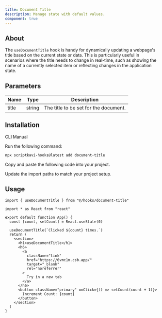 ```yaml
---
title: Document Title
description: Manage state with default values.
component: true
---
```


## About

The `useDocumentTitle` hook is handy for dynamically updating a webpage's title based on the current state or data. This is particularly useful in scenarios where the title needs to change in real-time, such as showing the name of a currently selected item or reflecting changes in the application state.

## Parameters

| Name  | Type   | Description                           |
| ----- | ------ | ------------------------------------- |
| title | string | The title to be set for the document. |

## Installation

<Tabs defaultValue="cli">

<TabsList>
  <TabsTrigger value="cli">CLI</TabsTrigger>
  <TabsTrigger value="manual">Manual</TabsTrigger>
</TabsList>

<TabsContent value="cli">

<Steps>

<Step>Run the following command:</Step>

```bash
npx scriptkavi-hooks@latest add document-title
```

</Steps>

</TabsContent>

<TabsContent value="manual">

<Steps>

<Step>Copy and paste the following code into your project.</Step>

<ComponentSource name="document-title" />

<Step>Update the import paths to match your project setup.</Step>

</Steps>

</TabsContent>

</Tabs>

## Usage

```tsx
import { useDocumentTitle } from "@/hooks/document-title"
```

```tsx
import * as React from "react"

export default function App() {
  const [count, setCount] = React.useState(0)

  useDocumentTitle(`Clicked ${count} times.`)
  return (
    <section>
      <h1>useDocumentTitle</h1>
      <h6>
        <a
          className="link"
          href="https://6vmc1n.csb.app/"
          target="_blank"
          rel="noreferrer"
        >
          Try in a new tab
        </a>
      </h6>
      <button className="primary" onClick={() => setCount(count + 1)}>
        Increment Count: {count}
      </button>
    </section>
  )
}
```
